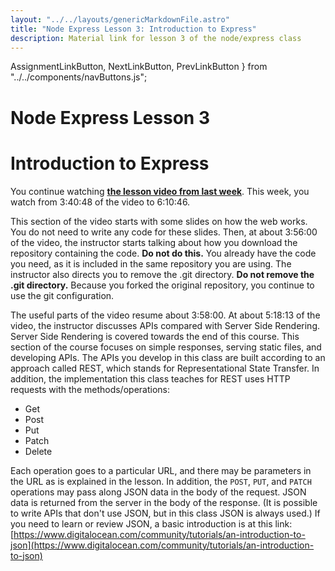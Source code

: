 ```yaml
---
layout: "../../layouts/genericMarkdownFile.astro"
title: "Node Express Lesson 3: Introduction to Express"
description: Material link for lesson 3 of the node/express class
---
```

  AssignmentLinkButton,
  NextLinkButton,
  PrevLinkButton
} from "../../components/navButtons.js";

# Node Express Lesson 3

# Introduction to Express

You continue watching **[the lesson video from last week](https://youtu.be/Oe421EPjeBE?t=13246)**. This week, you watch from 3:40:48 of the video to 6:10:46. 

This section of the video starts with some slides on how the web works. You do not need to write any code for these slides. Then, at about 3:56:00 of the video, the instructor starts talking about how you download the repository containing the code. **Do not do this.** You already have the code you need, as it is included in the same repository you are using. The instructor also directs you to remove the .git directory. **Do not remove the .git directory.** Because you forked the original repository, you continue to use the git configuration. 

The useful parts of the video resume about 3:58:00. At about 5:18:13 of the video, the instructor discusses APIs compared with Server Side Rendering. Server Side Rendering is covered towards the end of this course. This section of the course focuses on simple responses, serving static files, and developing APIs. The APIs you develop in this class are built according to an approach called REST, which stands for Representational State Transfer. In addition, the implementation this class teaches for REST uses HTTP requests with the methods/operations:

- Get
- Post
- Put
- Patch
- Delete

Each operation goes to a particular URL, and there may be parameters in the URL as is explained in the lesson. In addition, the `POST`, `PUT`, and `PATCH` operations may pass along JSON data in the body of the request. JSON data is returned from the server in the body of the response. (It is possible to write APIs that don't use JSON, but in this class JSON is always used.) If you need to learn or review JSON, a basic introduction is at this link: [https://www.digitalocean.com/community/tutorials/an-introduction-to-json](https://www.digitalocean.com/community/tutorials/an-introduction-to-json)

<div className="flex justify-evenly">
  <PrevLinkButton link="/node-express/lesson2-m1" />
  <AssignmentLinkButton link="/node-express/lesson3-a1" />
  <NextLinkButton link="/node-express/lesson4-m1" />
</div>
